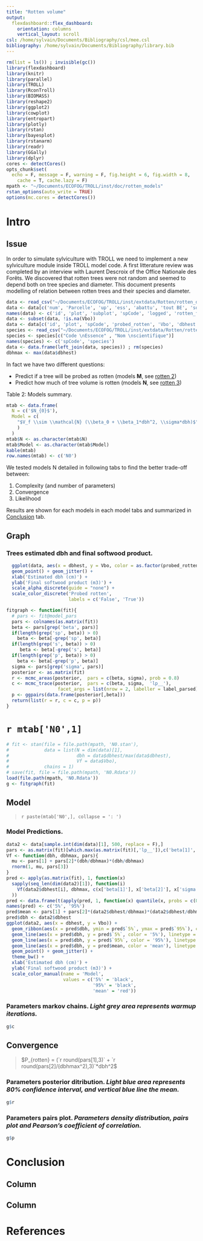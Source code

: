```yaml
---
title: "Rotten volume"
output: 
  flexdashboard::flex_dashboard:
    orientation: columns
    vertical_layout: scroll
csl: /home/sylvain/Documents/Bibliography/csl/mee.csl
bibliography: /home/sylvain/Documents/Bibliography/library.bib
---
```


```r
rm(list = ls()) ; invisible(gc())
library(flexdashboard)
library(knitr)
library(parallel)
library(TROLL)
library(RconTroll)
library(BIOMASS)
library(reshape2)
library(ggplot2)
library(cowplot)
library(entropart)
library(plotly)
library(rstan)
library(bayesplot)
library(rstanarm)
library(readr)
library(GGally)
library(dplyr)
cores <- detectCores()
opts_chunk$set(
  echo = F, message = F, warning = F, fig.height = 6, fig.width = 8,
    cache = T, cache.lazy = F)
mpath <- "~/Documents/ECOFOG/TROLL/inst/doc/rotten_models"
rstan_options(auto_write = TRUE)
options(mc.cores = detectCores())
```

Intro
==================

Issue {data-width=200}
-------------------------------------

In order to simulate sylviculture with TROLL we need to implement a new sylviculture module inside TROLL model code. A first litterature review was completed by an interview with Laurent Descroix of the Office Nationale des Forêts. We discovered that rotten trees were not random and seemed to depend both on tree species and diameter. This document presents modelling of relation between rotten trees and their species and diameter.

```r
data <- read_csv("~/Documents/ECOFOG/TROLL/inst/extdata/Rotten/rotten_data.csv")
data <- data[c('num', 'Parcelle', 'up', 'ess', 'abattu', 'tout BE', 'sonde_creux', 'sonde_creux abatt', 'sonde_creux_refus', 'DBH_desi', 'V_Est', 'vol_BO')]
names(data) <- c('id', 'plot', 'subplot', 'spCode', 'logged', 'rotten_full', 'probed_rotten', 'probed_rotten_logged', 'probed_rotten_refused', 'dbhest', 'Vest', 'Vbo')
data <- subset(data, !is.na(Vbo))
data <- data[c('id', 'plot', 'spCode', 'probed_rotten', 'Vbo', 'dbhest')]
species <- read_csv("~/Documents/ECOFOG/TROLL/inst/extdata/Rotten/rotten_species.csv")[-1,]
species <- species[c("Code \nEssence" , "Nom \nscientifique")]
names(species) <- c('spCode', 'species')
data <- data.frame(left_join(data, species)) ; rm(species)
dbhmax <- max(data$dbhest)
```

In fact we have two different questions:

- Predict if a tree will be probed as rotten (models **M**, see [rotten 2](rotten2.html)) 
- Predict how much of tree volume is rotten (models **N**, see [rotten 3](rotten3.html))

Table 2: Models summary.
```r
mtab <- data.frame(
  N = c('$N_{0}$'),
  Model = c(
    "$V_f \\sim \\mathcal{N} (\\beta_0 + \\beta_1*dbh^2, \\sigma*dbh)$"
    )
  )
mtab$N <- as.character(mtab$N)
mtab$Model <- as.character(mtab$Model)
kable(mtab)
row.names(mtab) <- c('N0')
```

We tested models N detailed in following tabs to find the better trade-off between:

1. Complexity (and number of parameters)
2. Convergence
3. Likelihood

Results are shown for each models in each model tabs and summarized in [Conclusion](#conclusion) tab.

Graph {data-width=200}
-------------------------------------

### Trees estimated dbh and final softwood product.
```r
  ggplot(data, aes(x = dbhest, y = Vbo, color = as.factor(probed_rotten), alpha = as.factor(probed_rotten))) + 
  geom_point() + geom_jitter() +
  xlab('Estimated dbh (cm)') +
  ylab('Final softwood product (m3)') +
  scale_alpha_discrete(guide = "none") +
  scale_color_discrete('Probed rotten',
                       labels = c('False', 'True'))
```

```r
fitgraph <- function(fit){
  # pars <- fit@model_pars
  pars <- colnames(as.matrix(fit))
  beta <- pars[grep('beta', pars)]
  if(length(grep('sp', beta)) > 0)
    beta <- beta[-grep('sp', beta)]
  if(length(grep('s', beta)) > 0)
     beta <- beta[-grep('s', beta)]
  if(length(grep('p', beta)) > 0)
    beta <- beta[-grep('p', beta)]
  sigma <- pars[grep('sigma', pars)]
  posterior <- as.matrix(fit)
  r <- mcmc_areas(posterior,  pars = c(beta, sigma), prob = 0.8)
  c <- mcmc_trace(posterior,  pars = c(beta, sigma,  'lp__'),
                   facet_args = list(nrow = 2, labeller = label_parsed))
  p <- ggpairs(data.frame(posterior[,beta]))
  return(list(r = r, c = c, p = p))
}
```

`r mtab['N0',1]`
==================

```r
# fit <- stan(file = file.path(mpath, 'N0.stan'),
#             data = list(N = dim(data)[1],
#                         dbh = data$dbhest/max(data$dbhest),
#                         Vf = data$Vbo),
#             chains = 1)
# save(fit, file = file.path(mpath, 'N0.Rdata'))
load(file.path(mpath, 'N0.Rdata'))
g <- fitgraph(fit)
```

Model {data-width=300}
-------------------------------------

> `r paste(mtab['N0',], collapse = ': ')`

### Model Predictions.
```r
data2 <- data[sample.int(dim(data)[1], 500, replace = F),]
pars <- as.matrix(fit)[which.max(as.matrix(fit)[,'lp__']),c('beta[1]', 'beta[2]', 'sigma')]
Vf <- function(dbh, dbhmax, pars){
  mu <- pars[1] + pars[2]*(dbh/dbhmax)*(dbh/dbhmax)
  rnorm(1, mu, pars[3])
}
pred <- apply(as.matrix(fit), 1, function(x)
  sapply(seq_len(dim(data2)[1]), function(i)
    Vf(data2$dbhest[i], dbhmax, c(x['beta[1]'], x['beta[2]'], x['sigma']))
  ))
pred <- data.frame(t(apply(pred, 1, function(x) quantile(x, probs = c(0.05, 0.95)))))
names(pred) <- c('5%', '95%')
pred$mean <- pars[1] + pars[2]*(data2$dbhest/dbhmax)*(data2$dbhest/dbhmax)
pred$dbh <- data2$dbhest
ggplot(data2, aes(x = dbhest, y = Vbo)) +
  geom_ribbon(aes(x = pred$dbh, ymin = pred$`5%`, ymax = pred$`95%`), color = 'grey', alpha = 0.2) +
  geom_line(aes(x = pred$dbh, y = pred$`5%`, color = '5%'), linetype = 2) +
  geom_line(aes(x = pred$dbh, y = pred$`95%`, color = '95%'), linetype = 2) +
  geom_line(aes(x = pred$dbh, y = pred$mean, color = 'mean'), linetype = 2) +
  geom_point() + geom_jitter() +
  theme_bw() +
  xlab('Estimated dbh (cm)') +
  ylab('Final softwood product (m3)') +
  scale_color_manual(name = 'Model',
                     values = c('5%' = 'black',
                                '95%' = 'black',
                                'mean' = 'red'))
```

### Parameters markov chains. *Light grey area represents warmup iterations.*
```r
g$c
```

Convergence {data-width=300} 
-------------------------------------

> $P_{rotten} = (`r round(pars[1],3)` + `r round(pars[2]/(dbhmax^2),3)`*dbh^2$

### Parameters posterior ditribution. *Light blue area represents 80% confidence interval, and vertical blue line the mean.*
```r
g$r
```

### Parameters pairs plot. *Parameters density distribution, pairs plot and Pearson's coefficient of correlation.*
```r
g$p
```

Conclusion
==================

> 

Column {data-width=200}
-------------------------------------

Column {data-width=600}
-------------------------------------

References
==================

